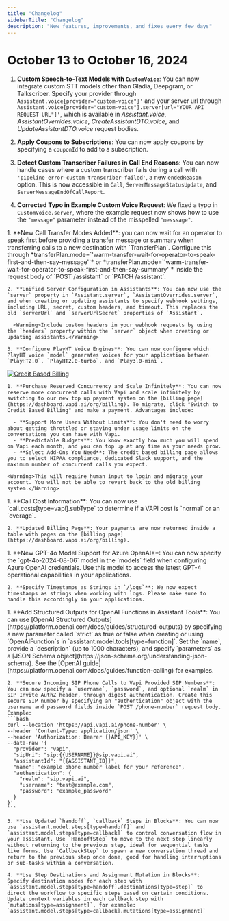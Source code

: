 ```yaml
---
title: "Changelog"
sidebarTitle: "Changelog"
description: "New features, improvements, and fixes every few days"
---
```


# October 13 to October 16, 2024

1. **Custom Speech-to-Text Models with `CustomVoice`**: You can now integrate custom STT models other than Gladia, Deepgram, or Talkscriber. Specify your provider through `Assistant.voice[provider="custom-voice"]'` and your server url through `Assistant.voice[provider="custom-voice"].server[url="YOUR API REQUEST URL"]'`, which is available in *Assistant.voice*, *AssistantOverrides.voice*, *CreateAssistantDTO.voice*, and *UpdateAssistantDTO.voice* request bodies. 

2. **Apply Coupons to Subscriptions**: You can now apply coupons by specifying a `couponId` to add to a subscription.

3. **Detect Custom Transcriber Failures in Call End Reasons**: You can now handle cases where a custom transcriber fails during a call with `'pipeline-error-custom-transcriber-failed'`, a new `endedReason` option. This is now accessible in `Call`, `ServerMessageStatusUpdate`, and `ServerMessageEndOfCallReport`.

4. **Corrected Typo in Example Custom Voice Request**: We fixed a typo in `CustomVoice.server`, where the example request now shows how to use the `"message"` parameter instead of the misspelled `"messsage"`.


<AccordionGroup>
  <Accordion title="October 10 to October 13, 2024">
    1. **New Call Transfer Modes Added**: you can now wait for an operator to speak first before providing a transfer message or summary when transferring calls to a new destination with `TransferPlan`. Configure this through *transferPlan.mode=`'warm-transfer-wait-for-operator-to-speak-first-and-then-say-message'`* or *transferPlan.mode=`'warm-transfer-wait-for-operator-to-speak-first-and-then-say-summary'`* inside the request body of `POST /assistant` or `PATCH /assistant`. 

    2. **Unified Server Configuration in Assistants**: You can now use the `server` property in `Assistant.server`, `AssistantOverrides.server`, and when creating or updating assistants to specify webhook settings, including URL, secret, custom headers, and timeout. This replaces the old `serverUrl` and `serverUrlSecret` properties of `Assistant`.

      <Warning>Include custom headers in your webhook requests by using the `headers` property within the `server` object when creating or updating assistants.</Warning>

    3. **Configure PlayHT Voice Engines**: You can now configure which PlayHT voice `model` generates voices for your application between `PlayHT2.0`, `PlayHT2.0-turbo`, and `Play3.0-mini`.
  </Accordion>
  <Accordion title="October 9 to October 10, 2024">
    <a href="https://dashboard.vapi.ai/org/billing" target="_blank">
      <Frame caption="Click Here to Switch to Credit Based Billing">
        <img src="/static/images/changelog/credit-based-billing-oct-10.png" alt="Credit Based Billing" />
      </Frame>
    </a>

    1. **Purchase Reserved Concurrency and Scale Infinitely**: You can now reserve more concurrent calls with Vapi and scale infinitely by switching to our new top up payment system on the [billing page](https://dashboard.vapi.ai/org/billing). To migrate, click "Switch to Credit Based Billing" and make a payment. Advantages include:

      - **Support More Users Without Limits**: You don't need to worry about getting throttled or staying under usage limits on the conversations you can have with Vapi.
      - **Predictable Budgets**: You know exactly how much you will spend on Vapi each month, and you can top up at any time as your needs grow.
      - **Select Add-Ons You Need**: The credit based billing page allows you to select HIPAA compliance, dedicated Slack support, and the maximum number of concurrent calls you expect.

    <Warning>This will require human input to login and migrate your account. You will not be able to revert back to the old billing system.</Warning>
  </Accordion>
  <Accordion title="October 8 to October 9, 2024">
    1. **Call Cost Information**: You can now use `call.costs[type=vapi].subType` to determine if a VAPI cost is `normal` or an `overage`.

    2. **Updated Billing Page**: Your payments are now returned inside a table with pages on the [billing page](https://dashboard.vapi.ai/org/billing).
  </Accordion>
  <Accordion title="October 7 to October 8, 2024">
    1. **New GPT-4o Model Support for Azure OpenAI**: You can now specify the `gpt-4o-2024-08-06` model in the `models` field when configuring Azure OpenAI credentials. Use this model to access the latest GPT-4 operational capabilities in your applications.

    2. **Specify Timestamps as Strings in `/logs`**: We now expect timestamps as strings when working with logs. Please make sure to handle this accordingly in your applications.
  </Accordion>
  <Accordion title="October 6 to October 7, 2024">
    1. **Add Structured Outputs for OpenAI Functions in Assistant Tools**: You can use [OpenAI Structured Outputs](https://platform.openai.com/docs/guides/structured-outputs) by specifying a new parameter called `strict` as true or false when creating or using `OpenAIFunction`s in `assistant.model.tools[type=function]`. Set the `name`, provide a `description` (up to 1000 characters), and specify `parameters` as a [JSON Schema object](https://json-schema.org/understanding-json-schema). See the [OpenAI guide](https://platform.openai.com/docs/guides/function-calling) for examples.

    2. **Secure Incoming SIP Phone Calls to Vapi Provided SIP Numbers**: You can now specify a `username`, `password`, and optional `realm` in SIP Invite AuthZ header, through digest authentication. Create this secure SIP number by specifying an "authentication" object with the username and password fields inside `POST /phone-number` request body. Example:
    ```bash
    curl --location 'https://api.vapi.ai/phone-number' \
    --header 'Content-Type: application/json' \
    --header 'Authorization: Bearer {}API_KEY}}' \
    --data-raw '{
      "provider": "vapi",
      "sipUri": "sip:{{USERNAME}}@sip.vapi.ai",
      "assistantId": "{{ASSISTANT_ID}}",
      "name": "example phone number label for your reference",
      "authentication": {
        "realm": "sip.vapi.ai",
        "username": "test@example.com",
        "password": "example_password"
      }
    }'
    ```

    3. **Use Updated `handoff`, `callback` Steps in Blocks**: You can now use `assistant.model.steps[type=handoff]` and `assistant.model.steps[type=callback]` to control conversation flow in your assistant. Use `HandoffStep` to move to the next step linearly without returning to the previous step, ideal for sequential tasks like forms. Use `CallbackStep` to spawn a new conversation thread and return to the previous step once done, good for handling interruptions or sub-tasks within a conversation.

    4. **Use Step Destinations and Assignment Mutation in Blocks**: Specify destination nodes for each step with `assistant.model.steps[type=handoff].destinations[type=step]` to direct the workflow to specific steps based on certain conditions. Update context variables in each callback step with `mutations[type=assignment]`, for example: `assistant.model.steps[type=callback].mutations[type=assignment]`
  </Accordion>
</AccordionGroup>